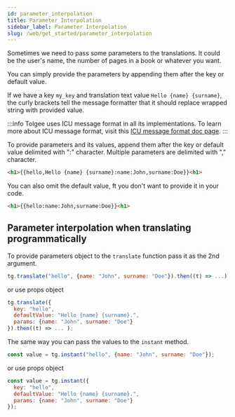 ```yaml
---
id: parameter_interpolation
title: Parameter Interpolation
sidebar_label: Parameter Interpolation
slug: /web/get_started/parameter_interpolation
---
```


Sometimes we need to pass some parameters to the translations. It could be the user's name, the number of pages
in a book or whatever you want.

You can simply provide the parameters by appending them after the key or default value.

If we have a key `my_key` and translation text value `Hello {name} {surname}`, the curly brackets tell the message
formatter that it should replace wrapped string with provided value.

:::info
Tolgee uses ICU message format in all its implementations. To learn more about ICU message format, visit this
[ICU message format doc page](/docs/icu_message_format).
:::

To provide parameters and its values, append them after the key or default value delimited with ":" character.
Multiple parameters are delimited with "," character.

```html
<h1>{{hello,Hello {name} {surname}:name:John,surname:Doe}}<h1>
```

You can also omit the default value, ft you don't want to provide it in your code.
```html
<h1>{{hello:name:John,surname:Doe}}<h1>
```

## Parameter interpolation when translating programmatically
To provide parameters object to the `translate` function pass it as the 2nd argument.
```javascript
tg.translate("hello", {name: "John", surname: "Doe"}).then((t) => ...);
```
or use props object
```javascript
tg.translate({
  key: "hello",
  defaultValue: "Hello {name} {surname}.",
  params: {name: "John", surname: "Doe"}
}).then((t) => ... );
```

The same way you can pass the values to the `instant` method.
```javascript
const value = tg.instant("hello", {name: "John", surname: "Doe"});
```

or use props object
```javascript
const value = tg.instant({
  key: "hello",
  defaultValue: "Hello {name} {surname}.",
  params: {name: "John", surname: "Doe"}
});
```
